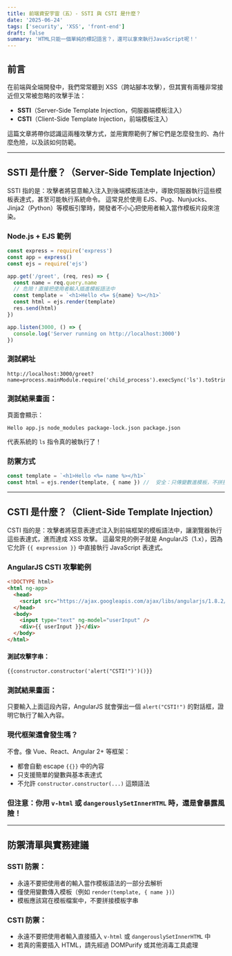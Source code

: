 ```yaml
---
title: 前端資安宇宙（五）- SSTI 與 CSTI 是什麼？
date: '2025-06-24'
tags: ['security', 'XSS', 'front-end']
draft: false
summary: 'HTML只能一個單純的標記語言？，還可以拿來執行JavaScript呢！'
---
```


## 前言

在前端與全端開發中，我們常常聽到 XSS（跨站腳本攻擊），但其實有兩種非常接近但又常被忽略的攻擊手法：

- **SSTI**（Server-Side Template Injection，伺服器端模板注入）
- **CSTI**（Client-Side Template Injection，前端模板注入）

這篇文章將帶你認識這兩種攻擊方式，並用實際範例了解它們是怎麼發生的、為什麼危險，以及該如何防範。

---

## SSTI 是什麼？（Server-Side Template Injection）

SSTI 指的是：攻擊者將惡意輸入注入到後端模板語法中，導致伺服器執行這些模板表達式，甚至可能執行系統命令。
這常見於使用 EJS、Pug、Nunjucks、Jinja2（Python）等模板引擎時，開發者不小心把使用者輸入當作模板片段來渲染。

### Node.js + EJS 範例

```js
const express = require('express')
const app = express()
const ejs = require('ejs')

app.get('/greet', (req, res) => {
  const name = req.query.name
  // 危險！直接把使用者輸入插進模板語法中
  const template = `<h1>Hello <%= ${name} %></h1>`
  const html = ejs.render(template)
  res.send(html)
})

app.listen(3000, () => {
  console.log('Server running on http://localhost:3000')
})
```

### 測試網址

```
http://localhost:3000/greet?name=process.mainModule.require('child_process').execSync('ls').toString()
```

### 測試結果畫面：

頁面會顯示：

```
Hello app.js node_modules package-lock.json package.json
```

代表系統的 `ls` 指令真的被執行了！

### 防禦方式

```js
const template = `<h1>Hello <%= name %></h1>`
const html = ejs.render(template, { name }) //  安全：只傳變數進模板，不拼接語法
```

---

## CSTI 是什麼？（Client-Side Template Injection）

CSTI 指的是：攻擊者將惡意表達式注入到前端框架的模板語法中，讓瀏覽器執行這些表達式，進而達成 XSS 攻擊。
這最常見的例子就是 AngularJS（1.x），因為它允許 `{{ expression }}` 中直接執行 JavaScript 表達式。

### AngularJS CSTI 攻擊範例

```html
<!DOCTYPE html>
<html ng-app>
  <head>
    <script src="https://ajax.googleapis.com/ajax/libs/angularjs/1.8.2/angular.min.js"></script>
  </head>
  <body>
    <input type="text" ng-model="userInput" />
    <div>{{ userInput }}</div>
  </body>
</html>
```

#### 測試攻擊字串：

```md
{{constructor.constructor('alert("CSTI!")')()}}
```

### 測試結果畫面：

只要輸入上面這段內容，AngularJS 就會彈出一個 `alert("CSTI!")` 的對話框，證明它執行了輸入內容。

### 現代框架還會發生嗎？

不會。像 Vue、React、Angular 2+ 等框架：

- 都會自動 escape `{{}}` 中的內容
- 只支援簡單的變數與基本表達式
- 不允許 `constructor.constructor(...)` 這類語法

### 但注意：你用 `v-html` 或 `dangerouslySetInnerHTML` 時，還是會暴露風險！

---

## 防禦清單與實務建議

### SSTI 防禦：

- 永遠不要把使用者的輸入當作模板語法的一部分去解析
- 僅使用變數傳入模板（例如 `render(template, { name })`）
- 模板應該寫在模板檔案中，不要拼接模板字串

### CSTI 防禦：

- 永遠不要把使用者輸入直接插入 `v-html` 或 `dangerouslySetInnerHTML` 中
- 若真的需要插入 HTML，請先經過 DOMPurify 或其他消毒工具處理
